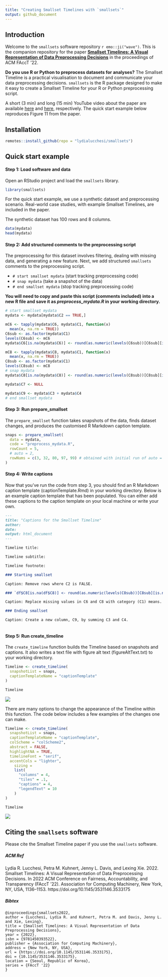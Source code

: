 ```yaml
---
title: "Creating Smallset Timelines with `smallsets`"
output: github_document
---
```


## Introduction 

Welcome to the `smallsets` software repository `r emo::ji("wave")`. This is the companion repository for the paper [**Smallset Timelines: A Visual Representation of Data Preprocessing Decisions**](https://arxiv.org/abs/2206.04875) in the proceedings of ACM FAccT '22.

**Do you use R or Python to preprocess datasets for analyses?** The Smallset Timeline is a practical visualisation to document and communicate your data preprocessing decisions. `smallsets` is the R package designed to make it easy to create a Smallset Timeline for your R or Python preprocessing script. 

A short (3 min) and long (15 min) YouTube video about the paper are available [here](https://www.youtube.com/watch?v=_fpn02h3IUo) and [here](https://www.youtube.com/watch?v=I_ksOv6rj1Y), respectively. The quick start example below reproduces Figure 11 from the paper.

## Installation

```r
remotes::install_github(repo = "lydialucchesi/smallsets")
```

## Quick start example

#### Step 1: Load software and data

Open an RStudio project and load the `smallsets` library.

```r
library(smallsets)
```

For the quick start example, we use a synthetic dataset and preprocessing scenario. Real-world case studies, with example Smallset Timelines, are included in the paper.

The synthetic dataset has 100 rows and 8 columns.
```r
data(mydata)
head(mydata)
```

#### Step 2: Add structured comments to the preprocessing script

The preprocessing for this dataset involves filtering, dealing with missing data, and generating a new feature. Next, we add structured `smallsets` comments to the preprocessing script.

* `# start smallset mydata` (start tracking preprocessing code)
* `# snap mydata` (take a snapshot of the data)
* `# end smallset mydata` (stop tracking preprocessing code)

**You will need to copy and paste this script (comments included) into a new R file and save it as *preprocess_mydata.R* in your working directory.**

```r
# start smallset mydata
mydata <- mydata[mydata$C2 == TRUE,]

mC6 <- tapply(mydata$C6, mydata$C1, function(x)
  mean(x, na.rm = TRUE))
C6sub <- as.factor(mydata$C1)
levels(C6sub) <- mC6
mydata$C6[is.na(mydata$C6)] <- round(as.numeric(levels(C6sub))[C6sub][is.na(mydata$C6)], 2)

mC8 <- tapply(mydata$C8, mydata$C1, function(x)
  mean(x, na.rm = TRUE))
C8sub <- as.factor(mydata$C1)
levels(C8sub) <- mC8
# snap mydata
mydata$C8[is.na(mydata$C8)] <- round(as.numeric(levels(C8sub))[C8sub][is.na(mydata$C8)], 2)

mydata$C7 <- NULL

mydata$C9 <- mydata$C3 + mydata$C4
# end smallset mydata
```

#### Step 3: Run prepare_smallset 

The `prepare_smallset` function takes snapshots of the data, finds dataset changes, and produces the customised R Markdown caption template.

```r
snaps <- prepare_smallset(
  data = mydata,
  code = "preprocess_mydata.R",
  rowCount = 5,
  # auto = 2,
  rowNums = c(3, 32, 80, 97, 99) # obtained with initial run of auto = 2 (optimisation model)
)
```

#### Step 4: Write captions

Now that you've run the code from step 3, you should find an R Markdown caption template (captionTemplate.Rmd) in your working directory. Below is an example caption template that has been populated. You can either add these captions to the caption template on your local machine or write your own.

```markdown
---
title: "Captions for the Smallset Timeline"
author: 
date: 
output: html_document
---

Timeline title: 

Timeline subtitle: 

Timeline footnote: 

### Starting smallset

Caption: Remove rows where C2 is FALSE.

### `df$C8[is.na(df$C8)] <- round(as.numeric(levels(C8sub))[C8sub][is.na(df$C8)], 2)`

Caption: Replace missing values in C6 and C8 with category (C1) means. Drop C7 (too many missing values).

### Ending smallset

Caption: Create a new column, C9, by summing C3 and C4.
 
```

#### Step 5: Run create_timeline

The `create_timeline` function builds the Timeline based on snapshots and captions. It also writes a text file with figure alt text (figureAltText.txt) to your working directory.

```r
Timeline <- create_timeline(
  snapshotList = snaps,
  captionTemplateName = "captionTemplate"
)

Timeline
```

![](man/figures/Timeline1.png)

There are many options to change the appearance of the Timeline within this function. The code below includes a few examples of the changes one can make.

```r
Timeline <- create_timeline(
  snapshotList = snaps,
  captionTemplateName = "captionTemplate",
  colScheme = "colScheme2",
  abstract = FALSE,
  highlightNA = TRUE,
  timelineFont = "serif",
  accentCols = "lighter",
    sizing =
    list(
      "columns" = 4,
      "tiles" = .1,
      "captions" = 4,
      "legendText" = 10
    )
)

Timeline
```

![](man/figures/Timeline2.png)

## Citing the `smallsets` software

Please cite the Smallset Timeline paper if you use the `smallsets` software.

##### ACM Ref
Lydia R. Lucchesi, Petra M. Kuhnert, Jenny L. Davis, and Lexing Xie. 2022. Smallset Timelines: A Visual Representation of Data Preprocessing Decisions. In 2022 ACM Conference on Fairness, Accountability, and Transparency (FAccT '22). Association for Computing Machinery, New York, NY, USA, 1136–1153. https://doi.org/10.1145/3531146.3533175

##### Bibtex
```
@inproceedings{smallsets2022, 
author = {Lucchesi, Lydia R. and Kuhnert, Petra M. and Davis, Jenny L. and Xie, Lexing}, 
title = {Smallset Timelines: A Visual Representation of Data Preprocessing Decisions}, 
year = {2022}, 
isbn = {9781450393522}, 
publisher = {Association for Computing Machinery}, 
address = {New York, NY, USA}, 
url = {https://doi.org/10.1145/3531146.3533175}, 
doi = {10.1145/3531146.3533175}, 
location = {Seoul, Republic of Korea}, 
series = {FAccT '22}
}
```